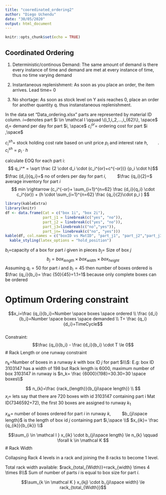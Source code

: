 ```yaml
---
title: "cooredinated_ordering2"
author: "Diego Uchendu"
date: "30/05/2020"
output: html_document
---
```


```r
knitr::opts_chunk$set(echo = TRUE)
```

## Coordinated Ordering

1. Deterministic/continous Demand: The same amount of demand is there every instance of time and demand are met at every instance of time, thus no time varying demand

2. Instantaneous replenishment: As soon as you place an order,  the item arrives. Lead time= 0

3. No shortage: As soon as stock level on Y axis reaches 0, place an order for another quantity q. thus instanstaneous replenishment. 

In the data set "Data_ordering.xlsx" parts are represented by material ID column.
$i=$denotes part
$i \in \mathcal I \qquad \{i_1,i_2,...,i_{62}\}, \space$
$d_i=$ demand per day for part $i, \space$
$c_i^{or}=$ ordering cost for part $i ,\space$

$c_i^{sh}=$ stock holding cost rate based on unit price $p_i$ and interest rate $h, \qquad$.
$c_i^{sh}=p_i \cdot h$

calculate EOQ for each part i:
$$ q_i^* = \sqrt \frac {2 \cdot d_i \cdot (c_i^{or}+c^{-or})} {p_i \cdot h}$$
$\frac {d_i}{q_i}=$ no of orders per day for part $i, \qquad$
$\frac {q_i}{2}=$ average inventory for part $i$
$$ min \rightarrow (c_i^{-or}+ \sum_{i=1}^{n=62} \frac {d_i}{q_i} \cdot c_i^{or}) + (h \cdot \sum_{i=1}^{n=62} \frac {q_i}{2}\cdot p_i ) $$


```r
library(kableExtra)
library(knitr)
df <- data.frame(Cat = c("box 1i", "box 2i"), 
                 part_j1 = linebreak(c("yes", "no")), 
                 part_j2 = linebreak(c("yes", "no")),
                 part_j3=linebreak(c("no","yes")),
                 part_jn= linebreak(c("no", "yes")))
kable(df, col.names = c("boxID vs MatID", "part_j1", "part_j2","part_j3","part_jn"), escape = F, caption = "parts each boxes can contain") %>%
  kable_styling(latex_options = "hold_position")
```
$b_{i}=$capacity of a box for part $i$ given in pieces
$b_{j}=$ Size of box $j$
$$b_{j}= box_{length} \times box_{width} \times box_{height}$$
Assuming $q_i=50$ for part $i$ and $b_i=45$ then number of boxes ordered is $\frac {q_i}{b_i}= \frac {50}{45}=1.1=1$ because only complete boxes can be ordered

# Optimum Ordering constraint

$$x_i=\frac {q_i}{b_i}=Number \space boxes \space ordered  \\ 
\frac {d_i}{b_i}=Number \space boxes \space demanded \\
T= \frac {q_i}{d_i}=TimeCycle$$   
Constraint:
$$\frac {q_i}{b_i} - \frac {d_i}{b_i} \cdot T \le 0$$
# Rack Length or one runway constraint

$n_k=$Number of boxes in a runway $k$ with box ID $j$ for part $i\\$:
E.g: box ID 3103147 has a width of 198 but Rack length is 6000,
maximum number of box 3103147 in runway is $n_k= \frac {6000}{198}=30.30=30 \space boxes\\$

$$ n_{k}=\frac {rack_{length}}{b_{ji\space length}} \\ $$
$x_{i}=$ lets say that there are 720 boxes with id 3103147 containing part i Mat ID(7346592+72), the first 30 boxes are assigned to runway $k_1 \qquad$ 

$x_{ik}=$ number of boxes ordered for part $i$ in runway $k, \qquad$ $b_{ji\space length}$ is the length of box id $j$ containing part $i,\space \\$
$x_{ik}= \frac {q_{ik}}{b_{ik}} \\$


$$\sum_{i \in \mathcal I } x_{ik} \cdot b_{ji\space length} \le n_{k} \qquad \forall k \in \mathcal K $$
# Rack Width

Collapsing Rack 4 levels in a rack and joining the 8 racks to become 1 level.

Total rack width available: 
$rack_{total_{Width}}=rack_{width} \times 4 \times 8\\$
Sum of number of parts $i$ is equal to box size for part $i$.

$$\sum_{k \in \mathcal K } x_{kj} \cdot b_{ji\space width} \le rack_{total_{Width}}$$




```r

```


```r

```

